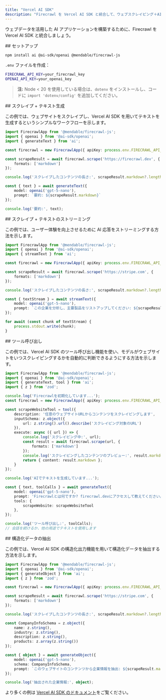 ```yaml
---
title: "Vercel AI SDK"
description: "Firecrawl を Vercel AI SDK と統合して、ウェブスクレイピング＋AI ワークフローに活用する"
---
```


ウェブデータを活用した AI アプリケーションを構築するために、Firecrawl を Vercel AI SDK と統合しましょう。

<div id="setup">
  ## セットアップ
</div>

```bash
npm install ai @ai-sdk/openai @mendable/firecrawl-js 
```

`.env` ファイルを作成：

```bash
FIRECRAWL_API_KEY=your_firecrawl_key
OPENAI_API_KEY=your_openai_key
```

> **注:** Node &lt; 20 を使用している場合は、`dotenv` をインストールし、コードに `import 'dotenv/config'` を追加してください。


<div id="scrape-generate-text">
  ## スクレイプ + テキスト生成
</div>

この例では、ウェブサイトをスクレイプし、Vercel AI SDK を用いてテキストを生成するというシンプルなワークフローを示します。

```typescript
import FirecrawlApp from '@mendable/firecrawl-js';
import { openai } from '@ai-sdk/openai';
import { generateText } from 'ai';

const firecrawl = new FirecrawlApp({ apiKey: process.env.FIRECRAWL_API_KEY });

const scrapeResult = await firecrawl.scrape('https://firecrawl.dev', {
    formats: ['markdown']
});

console.log('スクレイプしたコンテンツの長さ:', scrapeResult.markdown?.length);

const { text } = await generateText({
    model: openai('gpt-5-nano'),
    prompt: `要約: ${scrapeResult.markdown}`
});

console.log('要約:', text);
```


<div id="scrape-stream-text">
  ## スクレイプ + テキストのストリーミング
</div>

この例では、ユーザー体験を向上させるために AI 応答をストリーミングする方法を示します。

```typescript
import FirecrawlApp from '@mendable/firecrawl-js';
import { openai } from '@ai-sdk/openai';
import { streamText } from 'ai';

const firecrawl = new FirecrawlApp({ apiKey: process.env.FIRECRAWL_API_KEY });

const scrapeResult = await firecrawl.scrape('https://stripe.com', {
    formats: ['markdown']
});

console.log('スクレイプしたコンテンツの長さ:', scrapeResult.markdown?.length);

const { textStream } = await streamText({
    model: openai('gpt-5-nano'),
    prompt: `この企業を分析し、主要製品をリストアップしてください: ${scrapeResult.markdown}`
});

for await (const chunk of textStream) {
    process.stdout.write(chunk);
}
```


<div id="tool-calling">
  ## ツール呼び出し
</div>

この例では、Vercel AI SDK のツール呼び出し機能を使い、モデルがウェブサイトをいつスクレイピングするかを自動的に判断できるようにする方法を示します。

```typescript
import FirecrawlApp from '@mendable/firecrawl-js';
import { openai } from '@ai-sdk/openai';
import { generateText, tool } from 'ai';
import { z } from 'zod';

console.log('Firecrawlを初期化しています...');
const firecrawl = new FirecrawlApp({ apiKey: process.env.FIRECRAWL_API_KEY });

const scrapeWebsiteTool = tool({
    description: '任意のウェブサイトURLからコンテンツをスクレイピングします',
    inputSchema: z.object({
        url: z.string().url().describe('スクレイピング対象のURL')
    }),
    execute: async ({ url }) => {
        console.log('スクレイピング中:', url);
        const result = await firecrawl.scrape(url, {
            formats: ['markdown']
        });
        console.log('スクレイピングしたコンテンツのプレビュー:', result.markdown?.slice(0, 200) + '...');
        return { content: result.markdown };
    }
});

console.log('AIでテキストを生成しています...');

const { text, toolCalls } = await generateText({
    model: openai('gpt-5-nano'),
    prompt: 'Firecrawlとは何ですか? firecrawl.devにアクセスして教えてください。',
    tools: {
        scrapeWebsite: scrapeWebsiteTool
    },
});

console.log('ツール呼び出し:', toolCalls);
// 会話を続けるか、他の用途でテキストを使用します
```


<div id="structured-data-extraction">
  ## 構造化データの抽出
</div>

この例では、Vercel AI SDK の構造化出力機能を用いて構造化データを抽出する方法を示します。

```typescript
import FirecrawlApp from '@mendable/firecrawl-js';
import { openai } from '@ai-sdk/openai';
import { generateObject } from 'ai';
import { z } from 'zod';

const firecrawl = new FirecrawlApp({ apiKey: process.env.FIRECRAWL_API_KEY });

const scrapeResult = await firecrawl.scrape('https://stripe.com', {
    formats: ['markdown']
});

console.log('スクレイプしたコンテンツの長さ:', scrapeResult.markdown?.length);

const CompanyInfoSchema = z.object({
    name: z.string(),
    industry: z.string(),
    description: z.string(),
    products: z.array(z.string())
});

const { object } = await generateObject({
    model: openai('gpt-5-nano'),
    schema: CompanyInfoSchema,
    prompt: `このウェブサイトのコンテンツから企業情報を抽出: ${scrapeResult.markdown}`
});

console.log('抽出された企業情報:', object);
```

より多くの例は [Vercel AI SDK のドキュメント](https://sdk.vercel.ai/docs)をご覧ください。
